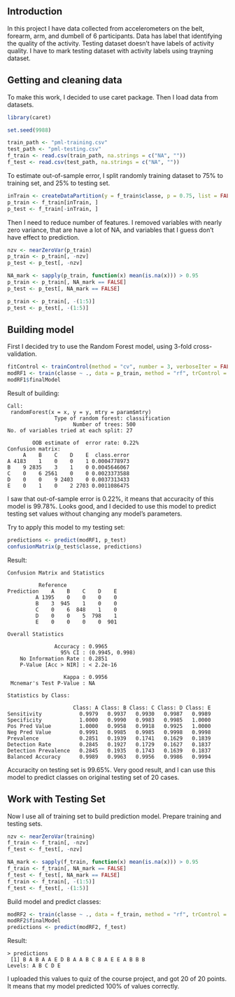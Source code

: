 ## Introduction

In this project I have data collected from accelerometers on the belt, forearm, arm, and dumbell of 6 participants. Data has label that identifying the quality of the activity.
Testing dataset doesn't have labels of activity quality. I have to mark testing dataset with activity labels using trayning dataset.

## Getting and cleaning data

To make this work, I decided to use caret package. Then I load data from datasets.

```r
library(caret)

set.seed(9988)

train_path <- "pml-training.csv"
test_path <- "pml-testing.csv"
f_train <- read.csv(train_path, na.strings = c("NA", ""))
f_test <- read.csv(test_path, na.strings = c("NA", ""))
```

To estimate out-of-sample error, I split randomly training dataset to 75% to training set, and 25% to testing set.

```r
inTrain <- createDataPartition(y = f_train$classe, p = 0.75, list = FALSE)
p_train <- f_train[inTrain, ]
p_test <- f_train[-inTrain, ]
```

Then I need to reduce number of features. I removed variables with nearly zero variance, that are have a lot of NA, and variables that I guess don't have effect to prediction.

```r
nzv <- nearZeroVar(p_train)
p_train <- p_train[, -nzv]
p_test <- p_test[, -nzv]

NA_mark <- sapply(p_train, function(x) mean(is.na(x))) > 0.95
p_train <- p_train[, NA_mark == FALSE]
p_test <- p_test[, NA_mark == FALSE]

p_train <- p_train[, -(1:5)]
p_test <- p_test[, -(1:5)]
```

## Building model
First I decided try to use the Random Forest model, using 3-fold cross-validation.

```r
fitControl <- trainControl(method = "cv", number = 3, verboseIter = FALSE)
modRF1 <- train(classe ~ ., data = p_train, method = "rf", trControl = fitControl)
modRF1$finalModel
```

Result of building:
```
Call:
 randomForest(x = x, y = y, mtry = param$mtry) 
               Type of random forest: classification
                     Number of trees: 500
No. of variables tried at each split: 27

        OOB estimate of  error rate: 0.22%
Confusion matrix:
     A    B    C    D    E  class.error
A 4183    1    0    0    1 0.0004778973
B    9 2835    3    1    0 0.0045646067
C    0    6 2561    0    0 0.0023373588
D    0    0    9 2403    0 0.0037313433
E    0    1    0    2 2703 0.0011086475
```
I saw that out-of-sample error is 0.22%, it means that accuracity of this model is 99.78%.
Looks good, and I decided to use this model to predict testing set values without changing any model's parameters.

Try to apply this model to my testing set:
```r
predictions <- predict(modRF1, p_test)
confusionMatrix(p_test$classe, predictions)
```
Result:
```
Confusion Matrix and Statistics

          Reference
Prediction    A    B    C    D    E
         A 1395    0    0    0    0
         B    3  945    1    0    0
         C    0    6  848    1    0
         D    0    0    5  798    1
         E    0    0    0    0  901

Overall Statistics
                                         
               Accuracy : 0.9965         
                 95% CI : (0.9945, 0.998)
    No Information Rate : 0.2851         
    P-Value [Acc > NIR] : < 2.2e-16      
                                         
                  Kappa : 0.9956         
 Mcnemar's Test P-Value : NA             

Statistics by Class:

                     Class: A Class: B Class: C Class: D Class: E
Sensitivity            0.9979   0.9937   0.9930   0.9987   0.9989
Specificity            1.0000   0.9990   0.9983   0.9985   1.0000
Pos Pred Value         1.0000   0.9958   0.9918   0.9925   1.0000
Neg Pred Value         0.9991   0.9985   0.9985   0.9998   0.9998
Prevalence             0.2851   0.1939   0.1741   0.1629   0.1839
Detection Rate         0.2845   0.1927   0.1729   0.1627   0.1837
Detection Prevalence   0.2845   0.1935   0.1743   0.1639   0.1837
Balanced Accuracy      0.9989   0.9963   0.9956   0.9986   0.9994
```

Accuracity on testing set is 99.65%. Very good result, and I can use this model to predict classes on original testing set of 20 cases.

## Work with Testing Set

Now I use all of training set to build prediction model. Prepare training and testing sets.
```r
nzv <- nearZeroVar(training)
f_train <- f_train[, -nzv]
f_test <- f_test[, -nzv]

NA_mark <- sapply(f_train, function(x) mean(is.na(x))) > 0.95
f_train <- f_train[, NA_mark == FALSE]
f_test <- f_test[, NA_mark == FALSE]
f_train <- f_train[, -(1:5)]
f_test <- f_test[, -(1:5)]
```
Build model and predict classes:
```r
modRF2 <- train(classe ~ ., data = f_train, method = "rf", trControl = fitControl)
modRF2$finalModel
predictions <- predict(modRF2, f_test)
```
Result:
```
> predictions
 [1] B A B A A E D B A A B C B A E E A B B B
Levels: A B C D E
```

I uploaded this values to quiz of the course project, and got 20 of 20 points. It means that my model predicted 100% of values correctly. 

